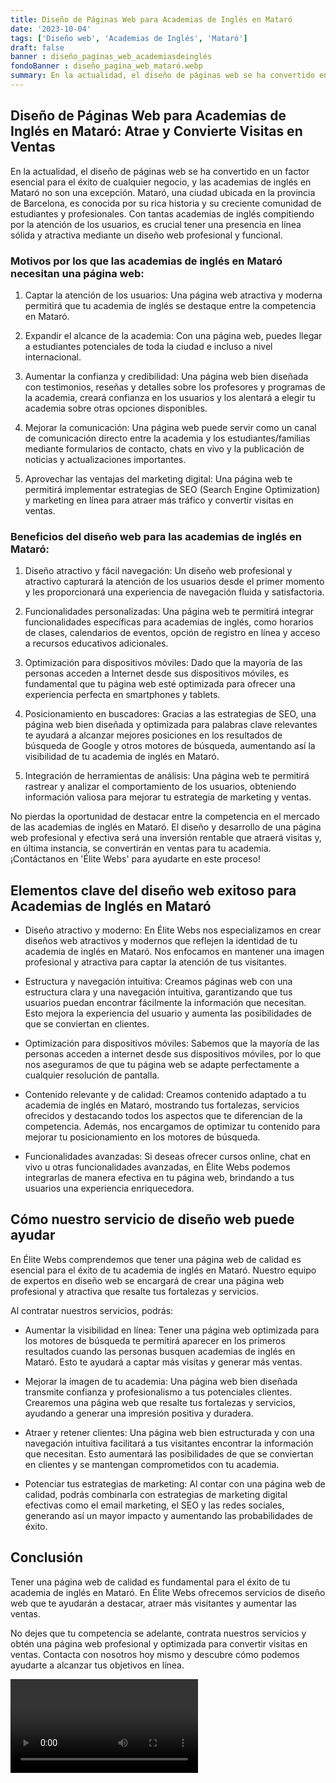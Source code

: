 ```yaml
---
title: Diseño de Páginas Web para Academias de Inglés en Mataró
date: '2023-10-04'
tags: ['Diseño web', 'Academias de Inglés', 'Mataró']
draft: false
banner : diseño_paginas_web_academiasdeinglés
fondoBanner : diseño_pagina_web_mataró.webp
summary: En la actualidad, el diseño de páginas web se ha convertido en un factor esencial para el éxito de cualquier negocio, y las academias de inglés en Mataró no son una excepción. Mataró, una ciudad ubicada en la provincia de Barcelona, es conocida por su rica historia y su creciente comunidad de estudiantes y profesionales. Con tantas academias de inglés compitiendo por la atención de los usuarios, es crucial tener una presencia en línea sólida y atractiva mediante un diseño web profesional y funcional.
---
```


## Diseño de Páginas Web para Academias de Inglés en Mataró: Atrae y Convierte Visitas en Ventas

En la actualidad, el diseño de páginas web se ha convertido en un factor esencial para el éxito de cualquier negocio, y las academias de inglés en Mataró no son una excepción. Mataró, una ciudad ubicada en la provincia de Barcelona, es conocida por su rica historia y su creciente comunidad de estudiantes y profesionales. Con tantas academias de inglés compitiendo por la atención de los usuarios, es crucial tener una presencia en línea sólida y atractiva mediante un diseño web profesional y funcional.

### Motivos por los que las academias de inglés en Mataró necesitan una página web:

1. Captar la atención de los usuarios: Una página web atractiva y moderna permitirá que tu academia de inglés se destaque entre la competencia en Mataró.

2. Expandir el alcance de la academia: Con una página web, puedes llegar a estudiantes potenciales de toda la ciudad e incluso a nivel internacional.

3. Aumentar la confianza y credibilidad: Una página web bien diseñada con testimonios, reseñas y detalles sobre los profesores y programas de la academia, creará confianza en los usuarios y los alentará a elegir tu academia sobre otras opciones disponibles.

4. Mejorar la comunicación: Una página web puede servir como un canal de comunicación directo entre la academia y los estudiantes/familias mediante formularios de contacto, chats en vivo y la publicación de noticias y actualizaciones importantes.

5. Aprovechar las ventajas del marketing digital: Una página web te permitirá implementar estrategias de SEO (Search Engine Optimization) y marketing en línea para atraer más tráfico y convertir visitas en ventas.

### Beneficios del diseño web para las academias de inglés en Mataró:

1. Diseño atractivo y fácil navegación: Un diseño web profesional y atractivo capturará la atención de los usuarios desde el primer momento y les proporcionará una experiencia de navegación fluida y satisfactoria.

2. Funcionalidades personalizadas: Una página web te permitirá integrar funcionalidades específicas para academias de inglés, como horarios de clases, calendarios de eventos, opción de registro en línea y acceso a recursos educativos adicionales.

3. Optimización para dispositivos móviles: Dado que la mayoría de las personas acceden a Internet desde sus dispositivos móviles, es fundamental que tu página web esté optimizada para ofrecer una experiencia perfecta en smartphones y tablets.

4. Posicionamiento en buscadores: Gracias a las estrategias de SEO, una página web bien diseñada y optimizada para palabras clave relevantes te ayudará a alcanzar mejores posiciones en los resultados de búsqueda de Google y otros motores de búsqueda, aumentando así la visibilidad de tu academia de inglés en Mataró.

5. Integración de herramientas de análisis: Una página web te permitirá rastrear y analizar el comportamiento de los usuarios, obteniendo información valiosa para mejorar tu estrategia de marketing y ventas.

No pierdas la oportunidad de destacar entre la competencia en el mercado de las academias de inglés en Mataró. El diseño y desarrollo de una página web profesional y efectiva será una inversión rentable que atraerá visitas y, en última instancia, se convertirán en ventas para tu academia.¡Contáctanos en 'Élite Webs' para ayudarte en este proceso!

<GifSeo />

<Cta />

## Elementos clave del diseño web exitoso para Academias de Inglés en Mataró

- Diseño atractivo y moderno: En Élite Webs nos especializamos en crear diseños web atractivos y modernos que reflejen la identidad de tu academia de inglés en Mataró. Nos enfocamos en mantener una imagen profesional y atractiva para captar la atención de tus visitantes.

- Estructura y navegación intuitiva: Creamos páginas web con una estructura clara y una navegación intuitiva, garantizando que tus usuarios puedan encontrar fácilmente la información que necesitan. Esto mejora la experiencia del usuario y aumenta las posibilidades de que se conviertan en clientes.

- Optimización para dispositivos móviles: Sabemos que la mayoría de las personas acceden a internet desde sus dispositivos móviles, por lo que nos aseguramos de que tu página web se adapte perfectamente a cualquier resolución de pantalla.

- Contenido relevante y de calidad: Creamos contenido adaptado a tu academia de inglés en Mataró, mostrando tus fortalezas, servicios ofrecidos y destacando todos los aspectos que te diferencian de la competencia. Además, nos encargamos de optimizar tu contenido para mejorar tu posicionamiento en los motores de búsqueda.

- Funcionalidades avanzadas: Si deseas ofrecer cursos online, chat en vivo u otras funcionalidades avanzadas, en Élite Webs podemos integrarlas de manera efectiva en tu página web, brindando a tus usuarios una experiencia enriquecedora.

## Cómo nuestro servicio de diseño web puede ayudar

En Élite Webs comprendemos que tener una página web de calidad es esencial para el éxito de tu academia de inglés en Mataró. Nuestro equipo de expertos en diseño web se encargará de crear una página web profesional y atractiva que resalte tus fortalezas y servicios.

Al contratar nuestros servicios, podrás:

- Aumentar la visibilidad en línea: Tener una página web optimizada para los motores de búsqueda te permitirá aparecer en los primeros resultados cuando las personas busquen academias de inglés en Mataró. Esto te ayudará a captar más visitas y generar más ventas.

- Mejorar la imagen de tu academia: Una página web bien diseñada transmite confianza y profesionalismo a tus potenciales clientes. Crearemos una página web que resalte tus fortalezas y servicios, ayudando a generar una impresión positiva y duradera.

- Atraer y retener clientes: Una página web bien estructurada y con una navegación intuitiva facilitará a tus visitantes encontrar la información que necesitan. Esto aumentará las posibilidades de que se conviertan en clientes y se mantengan comprometidos con tu academia.

- Potenciar tus estrategias de marketing: Al contar con una página web de calidad, podrás combinarla con estrategias de marketing digital efectivas como el email marketing, el SEO y las redes sociales, generando así un mayor impacto y aumentando las probabilidades de éxito.

## Conclusión

Tener una página web de calidad es fundamental para el éxito de tu academia de inglés en Mataró. En Élite Webs ofrecemos servicios de diseño web que te ayudarán a destacar, atraer más visitantes y aumentar las ventas.

No dejes que tu competencia se adelante, contrata nuestros servicios y obtén una página web profesional y optimizada para convertir visitas en ventas. Contacta con nosotros hoy mismo y descubre cómo podemos ayudarte a alcanzar tus objetivos en línea.

<Video />

<CtaBot job='Academias de Inglés' city='Mataró'/>

<Gmaps query='Mataró+españa+maps' />